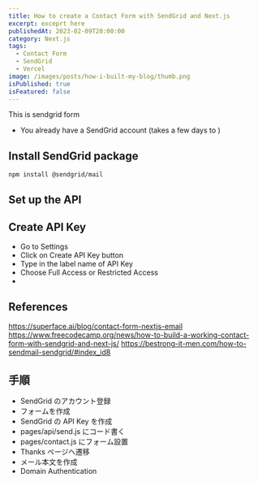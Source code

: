 ```yaml
---
title: How to create a Contact Form with SendGrid and Next.js
excerpt: exceprt here
publishedAt: 2023-02-09T20:00:00
category: Next.js
tags:
  - Contact Form
  - SendGrid
  - Vercel
image: /images/posts/how-i-built-my-blog/thumb.png
isPublished: true
isFeatured: false
---
```


This is sendgrid form

- You already have a SendGrid account (takes a few days to )

## Install SendGrid package

```console
npm install @sendgrid/mail
```

## Set up the API

## Create API Key

- Go to Settings
- Click on Create API Key button
- Type in the label name of API Key
- Choose Full Access or Restricted Access
-

## References

https://superface.ai/blog/contact-form-nextjs-email
https://www.freecodecamp.org/news/how-to-build-a-working-contact-form-with-sendgrid-and-next-js/
https://bestrong-it-men.com/how-to-sendmail-sendgrid/#index_id8

## 手順

- SendGrid のアカウント登録
- フォームを作成
- SendGrid の API Key を作成
- pages/api/send.js にコード書く
- pages/contact.js にフォーム設置
- Thanks ページへ遷移
- メール本文を作成
- Domain Authentication
